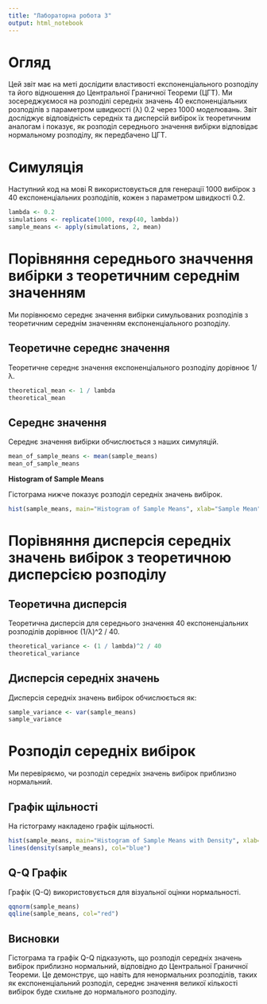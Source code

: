 ```yaml
---
title: "Лабораторна робота 3"
output: html_notebook
---
```


# Огляд

Цей звіт має на меті дослідити властивості експоненціального розподілу та його відношення до Центральної Граничної Теореми (ЦГТ). Ми зосереджуємося на розподілі середніх значень 40 експоненціальних розподілів з параметром швидкості (λ) 0.2 через 1000 моделювань. Звіт досліджує відповідність середніх та дисперсій вибірок їх теоретичним аналогам і показує, як розподіл середнього значення вибірки відповідає нормальному розподілу, як передбачено ЦГТ.

# Симуляція

Наступний код на мові R використовується для генерації 1000 вибірок з 40 експоненціальних розподілів, кожен з параметром швидкості 0.2.

```r
lambda <- 0.2
simulations <- replicate(1000, rexp(40, lambda))
sample_means <- apply(simulations, 2, mean)
```

# Порівняння середнього значчення вибірки з теоретичним середнім значенням

Ми порівнюємо середнє значення вибірки симульованих розподілів з теоретичним середнім значенням експоненціального розподілу.

## Теоретичне середнє значення

Теоретичне середнє значення експоненціального розподілу дорівнює 1/λ.

```r
theoretical_mean <- 1 / lambda
theoretical_mean
```

## Середнє значення

Середнє значення вибірки обчислюється з наших симуляцій.

```r
mean_of_sample_means <- mean(sample_means)
mean_of_sample_means
```

**Histogram of Sample Means**

Гістограма нижче показує розподіл середніх значень вибірок.

```r
hist(sample_means, main="Histogram of Sample Means", xlab="Sample Mean")
```

# Порівняння дисперсія середніх значень вибірок з теоретичною дисперсією розподілу

## Теоретична дисперсія

Теоретична дисперсія для середнього значення 40 експоненціальних розподілів дорівнює (1/λ)\^2 / 40.

```r
theoretical_variance <- (1 / lambda)^2 / 40
theoretical_variance
```

## Дисперсія середніх значень

Дисперсія середніх значень вибірок обчислюється як:

```r
sample_variance <- var(sample_means)
sample_variance
```

# Розподіл середніх вибірок

Ми перевіряємо, чи розподіл середніх значень вибірок приблизно нормальний.

## Графік щільності

На гістограму накладено графік щільності.

```r
hist(sample_means, main="Histogram of Sample Means with Density", xlab="Sample Mean", freq=FALSE)
lines(density(sample_means), col="blue")
```

## Q-Q Графік

Графік (Q-Q) використовується для візуальної оцінки нормальності.

```r
qqnorm(sample_means)
qqline(sample_means, col="red")
```

## Висновки

Гістограма та графік Q-Q підказують, що розподіл середніх значень вибірок приблизно нормальний, відповідно до Центральної Граничної Теореми. Це демонструє, що навіть для ненормальних розподілів, таких як експоненціальний розподіл, середнє значення великої кількості вибірок буде схильне до нормального розподілу.
